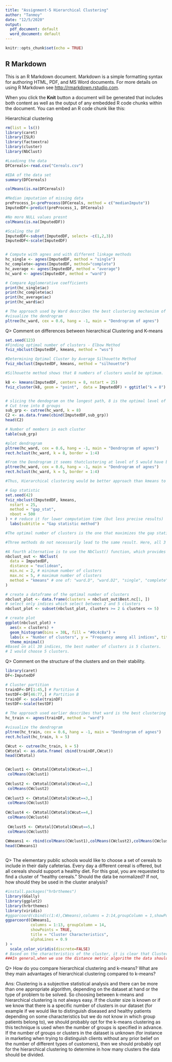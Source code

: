 ---
title: "Assignment-5 Hierarchical Clustering"
author: "Tanmoy"
date: "12/5/2020"
output:
  pdf_document: default
  word_document: default
---

```{r setup, include=FALSE}
knitr::opts_chunk$set(echo = TRUE)
```

## R Markdown

This is an R Markdown document. Markdown is a simple formatting syntax for authoring HTML, PDF, and MS Word documents. For more details on using R Markdown see <http://rmarkdown.rstudio.com>.

When you click the **Knit** button a document will be generated that includes both content as well as the output of any embedded R code chunks within the document. You can embed an R code chunk like this:

Hierarchical clustering
```{r}
rm(list = ls())
library(caret)
library(ISLR)
library(factoextra)    
library(cluster)  
library(NbClust)      

#Loadinng the data
DFCereals<-read.csv("Cereals.csv")

#EDA of the data set
summary(DFCereals)

colMeans(is.na(DFCereals))

#Median imputation of missing data 
preProcess_1<-preProcess(DFCereals, method = c("medianImpute"))
ImputedDF<-predict(preProcess_1, DFCereals)

#No more NULL values presnt
colMeans(is.na(ImputedDF))

#Scaling the DF
ImputedDF<-subset(ImputedDF, select= -c(1,2,3))
ImputedDF<-scale(ImputedDF)


# Compute with agnes and with different linkage methods
hc_single <- agnes(ImputedDF, method = "single")
hc_complete<-agnes(ImputedDF, method="complete")
hc_average <- agnes(ImputedDF, method = "average")
hc_ward <- agnes(ImputedDF, method = "ward")

# Compare Agglomerative coefficients
print(hc_single$ac)
print(hc_complete$ac)
print(hc_average$ac)
print(hc_ward$ac)

# The approach used by Ward describes the best clustering mechanism of the four approaches tested
#visualize the dendrogram
pltree(hc_ward, cex = 0.6, hang = -1, main = "Dendrogram of agnes")  
```
Q> Comment on differences between hierarchical Clustering and K-means

```{r}

set.seed(123)
#Finding optimal number of clusters - Elbow Method
fviz_nbclust(ImputedDF, kmeans, method = "wss")

#Determining Optimal Cluster by Average Silhouette Method
fviz_nbclust(ImputedDF, kmeans, method = "silhouette")

#Silhouette method shows that 8 numbers of clusters would be optimum.  

k8 <- kmeans(ImputedDF, centers = 8, nstart = 25)
fviz_cluster(k8, geom = "point",  data = ImputedDF) + ggtitle("k = 8")


# slicing the dendogram on the longest path, 8 is the optimal level of clusters.
# Cut tree into 8 groups
sub_grp <- cutree(hc_ward, k = 8)
C2 <- as.data.frame(cbind(ImputedDF,sub_grp))
head(C2)

# Number of members in each cluster
table(sub_grp)

#plot dendrogram
pltree(hc_ward, cex = 0.6, hang = -1, main = "Dendrogram of agnes")
rect.hclust(hc_ward, k = 8, border = 1:4)

#From the Dendrogram it seems thatclustering at level of 5 would have been optimum. 
pltree(hc_ward, cex = 0.6, hang = -1, main = "Dendrogram of agnes")
rect.hclust(hc_ward, k = 5, border = 1:4)

#Thus, Hierarchical clustering would be better approach than kmeans to find the suitable no. of clusters.

# Gap statistic
set.seed(42)
fviz_nbclust(ImputedDF, kmeans,
  nstart = 25,
  method = "gap_stat",
  nboot = 500
) + # reduce it for lower computation time (but less precise results)
  labs(subtitle = "Gap statistic method")

#The optimal number of clusters is the one that maximizes the gap statistic. This method suggests only 1 cluster (which is therefore a useless clustering)

#Three methods do not necessarily lead to the same result. Here, all 3 approaches suggest a different number of clusters.

#A fourth alternative is to use the NbClust() function, which provides 30 indices for choosing the best number of clusters.
nbclust_out <- NbClust(
  data = ImputedDF,
  distance = "euclidean",
  min.nc = 2, # minimum number of clusters
  max.nc = 5, # maximum number of clusters
  method = "kmeans" # one of: "ward.D", "ward.D2", "single", "complete", "average", "mcquitty", "median", "centroid", "kmeans"
)

# create a dataframe of the optimal number of clusters
nbclust_plot <- data.frame(clusters = nbclust_out$Best.nc[1, ])
# select only indices which select between 2 and 5 clusters
nbclust_plot <- subset(nbclust_plot, clusters >= 2 & clusters <= 5)

# create plot
ggplot(nbclust_plot) +
  aes(x = clusters) +
  geom_histogram(bins = 30L, fill = "#0c4c8a") +
  labs(x = "Number of clusters", y = "Frequency among all indices", title = "Optimal number of clusters") +
  theme_minimal()
#Based on all 30 indices, the best number of clusters is 5 clusters.
# I would choose 5 clusters. 

```
Q> Comment on the structure of the clusters and on their stability. 

```{r}
library(caret)
DF<-ImputedDF

# Cluster partition  
trainDF<-DF[1:45,] # Partition A
testDF<-DF[46:77,] # Partition B
trainDF <- scale(trainDF)
testDF<-scale(testDF)

# The approach used earlier describes that ward is the best clustering mechanism
hc_train <- agnes(trainDF, method = "ward")

#visualize the dendrogram
pltree(hc_train, cex = 0.6, hang = -1, main = "Dendrogram of agnes")  
rect.hclust(hc_train, k = 5)

CWcut <- cutree(hc_train, k = 5)
CWtotal <- as.data.frame( cbind(trainDF,CWcut))
head(CWtotal)


CWclust1 <- CWtotal[CWtotal$CWcut==1,]
 colMeans(CWclust1)
 
CWclust2 <- CWtotal[CWtotal$CWcut==2,]
 colMeans(CWclust2)
 
CWclust3 <- CWtotal[CWtotal$CWcut==3,]
 colMeans(CWclust3)
 
CWclust4 <- CWtotal[CWtotal$CWcut==4,]
 colMeans(CWclust4)
 
 CWclust5 <- CWtotal[CWtotal$CWcut==5,]
 colMeans(CWclust5)
 
CWmeans1 <- rbind(colMeans(CWclust1),colMeans(CWclust2),colMeans(CWclust3),colMeans(CWclust4) ,colMeans(CWclust5))
head(CWmeans1)



```

Q> The elementary public schools would like to choose a set of cereals to include in their
daily cafeterias. Every day a different cereal is offered, but all cereals should support a
healthy diet. For this goal, you are requested to find a cluster of “healthy cereals.”
Should the data be normalized? If not, how should they be used in the cluster analysis?

```{r}
#install.packages("hrbrthemes")
library(GGally)
library(ggplot2)
library(hrbrthemes)
library(viridis)
#ggparcoord(cbind(c(1:4),CWmeans),columns = 2:14,groupColumn = 1,showPoints = TRUE,title = " Charter of cluster",alphaLines = 0.9) + scale_color_viridis (discrete = TRUE)+theme_ipsum()+theme(plot.title = element_text(size = 10)) 
ggparcoord(CWmeans1,
           columns = 1:13, groupColumn = 14,
           showPoints = TRUE, 
           title = "Cluster Characteristics",
           alphaLines = 0.9
) + 
  scale_color_viridis(discrete=FALSE)
# Based on the characteristics of the cluster, it is clear that Cluster 1 is the strongest with low calories, high protein, potassium, fiber top-rated.
###In general,when we use the distance metric algorithm the data should be normalized,because the data characteristics are diverse. Therefore, it is necessary to standardize the data.
```
Q> How do you compare hierarchical clustering and k-means? What are they main
advantages of hierarchical clustering compared to k-means?

Ans: Clustering is a subjective statistical analysis and there can be more than one appropriate algorithm, depending on the dataset at hand or the type of problem to be solved. So choosing between k-means and hierarchical clustering is not always easy. If the cluster size is known or if we know that there is a specific number of clusters in our dataset (for example if we would like to distinguish diseased and healthy patients depending on some characteristics but we do not know in which group patients belong to), we should probably opt for the k-means clustering as this technique is used when the number of groups is specified in advance.
  If the number of groups or clusters in the dataset is unknown (for instance in marketing when trying to distinguish clients without any prior belief on the number of different types of customers), then we should probably opt for the hierarchical clustering to determine in how many clusters the data should be divided.

